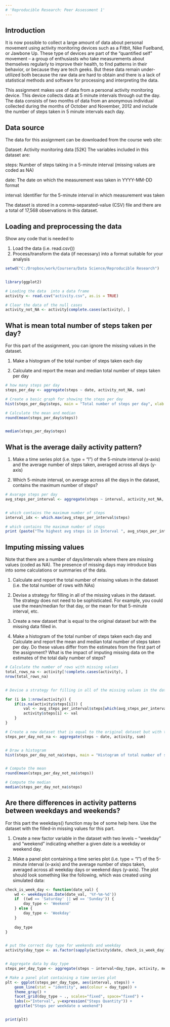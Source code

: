 ```yaml
---
# 'Reproducible Research: Peer Assessment 1'
---
```


## Introduction

It is now possible to collect a large amount of data about personal movement using activity monitoring devices such as a Fitbit, Nike Fuelband, or Jawbone Up. These type of devices are part of the "quantified self" movement -- a group of enthusiasts who take measurements about themselves regularly to improve their health, to find patterns in their behavior, or because they are tech geeks. But these data remain under-utilized both because the raw data are hard to obtain and there is a lack of statistical methods and software for processing and interpreting the data.

This assignment makes use of data from a personal activity monitoring device. This device collects data at 5 minute intervals through out the day. The data consists of two months of data from an anonymous individual collected during the months of October and November, 2012 and include the number of steps taken in 5 minute intervals each day.

## Data source

The data for this assignment can be downloaded from the course web site:

Dataset: Activity monitoring data [52K]
The variables included in this dataset are:

steps: Number of steps taking in a 5-minute interval (missing values are coded as NA)

date: The date on which the measurement was taken in YYYY-MM-DD format

interval: Identifier for the 5-minute interval in which measurement was taken

The dataset is stored in a comma-separated-value (CSV) file and there are a total of 17,568 observations in this dataset.


## Loading and preprocessing the data

Show any code that is needed to

1. Load the data (i.e. read.csv())
2. Process/transform the data (if necessary) into a format suitable for your analysis


```r

setwd("C:/Dropbox/work/Coursera/Data Science/Reproducible Research")


library(ggplot2)

# Loading the data  into a data frame
activity <- read.csv("activity.csv", as.is = TRUE)

# Clear the data of the null cases
activity_not_NA <- activity[complete.cases(activity), ]

```




## What is mean total number of steps taken per day?

For this part of the assignment, you can ignore the missing values in the dataset.

1. Make a histogram of the total number of steps taken each day

2. Calculate and report the mean and median total number of steps taken per day

```r

# how many steps per day
steps_per_day <- aggregate(steps ~ date, activity_not_NA, sum)

# Create a basic graph for showing the steps per day
hist(steps_per_day$steps, main = "Total number of steps per day", xlab = "Total Steps per day")

# Calculate the mean and median 
round(mean(steps_per_day$steps))


median(steps_per_day$steps)


```


## What is the average daily activity pattern?

1. Make a time series plot (i.e. type = "l") of the 5-minute interval (x-axis) and the average number of steps taken, averaged across all days (y-axis)

2. Which 5-minute interval, on average across all the days in the dataset, contains the maximum number of steps?


```r

# Avarage steps per day 
avg_steps_per_interval <- aggregate(steps ~ interval, activity_not_NA, mean)


# which contains the maximum number of steps
interval_idx <- which.max(avg_steps_per_interval$steps)

# which contains the maximum number of steps
print (paste("The highest avg steps is in Interval ", avg_steps_per_interval[interval_idx, ]$interval))


```



## Imputing missing values

Note that there are a number of days/intervals where there are missing values (coded as NA). The presence of missing days may introduce bias into some calculations or summaries of the data.

1. Calculate and report the total number of missing values in the dataset (i.e. the total number of rows with NAs)

2. Devise a strategy for filling in all of the missing values in the dataset. The strategy does not need to be sophisticated. For example, you could use the mean/median for that day, or the mean for that 5-minute interval, etc.

3. Create a new dataset that is equal to the original dataset but with the missing data filled in.

4. Make a histogram of the total number of steps taken each day and Calculate and report the mean and median total number of steps taken per day. Do these values differ from the estimates from the first part of the assignment? What is the impact of imputing missing data on the estimates of the total daily number of steps?


```r

# Calculate the number of rows with missing values
total_rows_na <- activity[!complete.cases(activity), ]
nrow(total_rows_na)


# Devise a strategy for filling in all of the missing values in the dataset

for (i in 1:nrow(activity)) {
    if(is.na(activity$steps[i])) {
        val <- avg_steps_per_interval$steps[which(avg_steps_per_interval$interval == activity$interval[i])]
        activity$steps[i] <- val 
    }
}

# Create a new dataset that is equal to the original dataset but with the missing data filled in
steps_per_day_not_na <- aggregate(steps ~ date, activity, sum)


# Draw a histogram 
hist(steps_per_day_not_na$steps, main = "Histogram of total number of steps per day (NA)", xlab = "Steps per day")


# Compute the mean 
round(mean(steps_per_day_not_na$steps))

# Compute the median
median(steps_per_day_not_na$steps)


```



## Are there differences in activity patterns between weekdays and weekends?

For this part the weekdays() function may be of some help here. Use the dataset with the filled-in missing values for this part.

1. Create a new factor variable in the dataset with two levels -- "weekday" and "weekend" indicating whether a given date is a weekday or weekend day.

2. Make a panel plot containing a time series plot (i.e. type = "l") of the 5-minute interval (x-axis) and the average number of steps taken, averaged across all weekday days or weekend days (y-axis). The plot should look something like the following, which was created using simulated data:


```r

check_is_week_day <- function(date_val) {
    wd <- weekdays(as.Date(date_val, '%Y-%m-%d'))
    if  ((wd == 'Saturday' || wd == 'Sunday')) {
        day_type <- 'Weekend'
    } else {
        day_type <- 'Weekday' 
    }
    
    day_type
}


# put the correct day type for weekends and weekday
activity$day_type <- as.factor(sapply(activity$date, check_is_week_day))


# Aggregate data by day_type
steps_per_day_type <- aggregate(steps ~ interval+day_type, activity, mean)

# Make a panel plot containing a time series plot 
plt <- ggplot(steps_per_day_type, aes(interval, steps)) +
    geom_line(stat = "identity", aes(colour = day_type)) +
    theme_gray() +
    facet_grid(day_type ~ ., scales="fixed", space="fixed") +
    labs(x="Interval", y=expression("Steps Quantity")) +
    ggtitle("Steps per weekdate o weekend")


print(plt)




```





